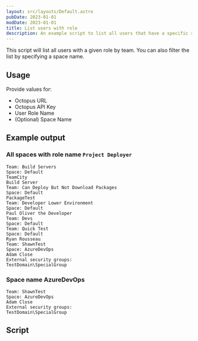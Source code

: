 ```yaml
---
layout: src/layouts/Default.astro
pubDate: 2023-01-01
modDate: 2023-01-01
title: List users with role
description: An example script to list all users that have a specific role by team.
---
```


This script will list all users with a given role by team.  You can also filter the list by specifying a space name.

## Usage

Provide values for:

- Octopus URL
- Octopus API Key
- User Role Name
- (Optional) Space Name

## Example output

### All spaces with role name `Project Deployer`

```
Team: Build Servers  
Space: Default  
TeamCity  
Build Server  
Team: Can Deploy But Not Download Packages  
Space: Default  
PackageTest  
Team: Developer Lower Environment  
Space: Default  
Paul Oliver the Developer  
Team: Devs  
Space: Default  
Team: Quick Test  
Space: Default  
Ryan Rousseau  
Team: ShawnTest  
Space: AzureDevOps  
Adam Close  
External security groups:  
TestDomain\SpecialGroup
```

### Space name AzureDevOps

```
Team: ShawnTest  
Space: AzureDevOps  
Adam Close  
External security groups:  
TestDomain\SpecialGroup  
```

## Script

<ListUsersWithRoleScripts />
